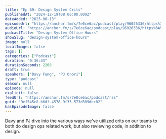 ```yaml
---
title: "Ep 69: Design System Crits"
publishedAt: "2024-12-19T08:06:00.000Z"
dateAdded: "2025-06-13"
episodeUrl: "https://anchor.fm/s/7e0ce6ac/podcast/play/96026336/https%3A%2F%2Fd3ctxlq1ktw2nl.cloudfront.net%2Fstaging%2F2024-11-19%2F26c4c954-76ec-fa59-4f2b-b15e1977b875.mp3"
audioUrl: "https://anchor.fm/s/7e0ce6ac/podcast/play/96026336/https%3A%2F%2Fd3ctxlq1ktw2nl.cloudfront.net%2Fstaging%2F2024-11-19%2F26c4c954-76ec-fa59-4f2b-b15e1977b875.mp3"
podcastTitle: "Design System Office Hours"
showSlug: "design-system-office-hours"
image: null
localImages: false
tags: []
categories: ["Podcast"]
duration: "0:36:43"
durationSeconds: 2203
draft: true
speakers: ["Davy Fung", "PJ Onori"]
type: "podcast"
season: null
episode: null
explicit: false
feedUrl: "https://anchor.fm/s/7e0ce6ac/podcast/rss"
guid: "9ef545e8-b6df-4578-9f33-573d309dec82"
hasEpisodeImage: false
---
```

Davy and PJ dive into the various ways we've utilized crits on our teams to both do design ops related work, but also reviewing code, in addition to design.
